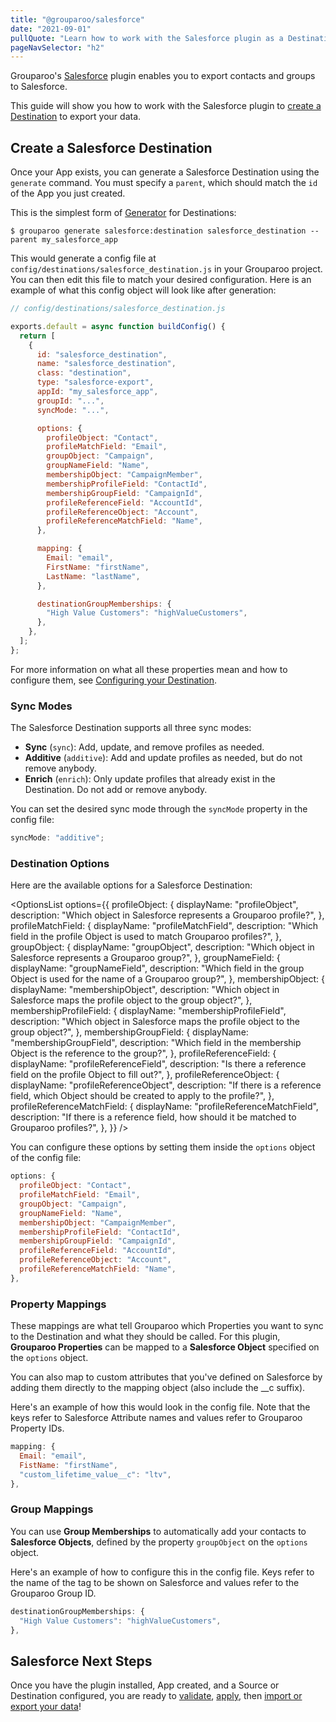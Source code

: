 ```yaml
---
title: "@grouparoo/salesforce"
date: "2021-09-01"
pullQuote: "Learn how to work with the Salesforce plugin as a Destination."
pageNavSelector: "h2"
---
```


<PluginDocsLinks plugin="Salesforce" />

Grouparoo's [Salesforce](https://www.salesforce.com/) plugin enables you to export contacts and groups to Salesforce.

This guide will show you how to work with the Salesforce plugin to [create a Destination](#create-an-salesforce-destination) to export your data.

<PluginDocsInstallation plugin="Salesforce" />

<PluginDocsCreateApp plugin="Salesforce" />

<ValidateAndApplyConfig headingLevel="h3" />

## Create a Salesforce Destination

Once your App exists, you can generate a Salesforce Destination using the `generate` command. You must specify a `parent`, which should match the `id` of the App you just created.

This is the simplest form of [Generator](/docs/getting-started/product-concepts#generator) for Destinations:

```
$ grouparoo generate salesforce:destination salesforce_destination --parent my_salesforce_app
```

This would generate a config file at `config/destinations/salesforce_destination.js` in your Grouparoo project. You can then edit this file to match your desired configuration. Here is an example of what this config object will look like after generation:

```js
// config/destinations/salesforce_destination.js

exports.default = async function buildConfig() {
  return [
    {
      id: "salesforce_destination",
      name: "salesforce_destination",
      class: "destination",
      type: "salesforce-export",
      appId: "my_salesforce_app",
      groupId: "...",
      syncMode: "...",

      options: {
        profileObject: "Contact",
        profileMatchField: "Email",
        groupObject: "Campaign",
        groupNameField: "Name",
        membershipObject: "CampaignMember",
        membershipProfileField: "ContactId",
        membershipGroupField: "CampaignId",
        profileReferenceField: "AccountId",
        profileReferenceObject: "Account",
        profileReferenceMatchField: "Name",
      },

      mapping: {
        Email: "email",
        FirstName: "firstName",
        LastName: "lastName",
      },

      destinationGroupMemberships: {
        "High Value Customers": "highValueCustomers",
      },
    },
  ];
};
```

For more information on what all these properties mean and how to configure them, see [Configuring your Destination](/docs/config/code-config/destinations#configuring-your-destination).

### Sync Modes

The Salesforce Destination supports all three sync modes:

- **Sync** (`sync`): Add, update, and remove profiles as needed.
- **Additive** (`additive`): Add and update profiles as needed, but do not remove anybody.
- **Enrich** (`enrich`): Only update profiles that already exist in the Destination. Do not add or remove anybody.

You can set the desired sync mode through the `syncMode` property in the config file:

```js
syncMode: "additive";
```

### Destination Options

Here are the available options for a Salesforce Destination:

<OptionsList
  options={{
    profileObject: {
      displayName: "profileObject",
      description: "Which object in Salesforce represents a Grouparoo profile?",
    },
    profileMatchField: {
      displayName: "profileMatchField",
      description:
        "Which field in the profile Object is used to match Grouparoo profiles?",
    },
    groupObject: {
      displayName: "groupObject",
      description: "Which object in Salesforce represents a Grouparoo group?",
    },
    groupNameField: {
      displayName: "groupNameField",
      description:
        "Which field in the group Object is used for the name of a Grouparoo group?",
    },
    membershipObject: {
      displayName: "membershipObject",
      description:
        "Which object in Salesforce maps the profile object to the group object?",
    },
    membershipProfileField: {
      displayName: "membershipProfileField",
      description:
        "Which object in Salesforce maps the profile object to the group object?",
    },
    membershipGroupField: {
      displayName: "membershipGroupField",
      description:
        "Which field in the membership Object is the reference to the group?",
    },
    profileReferenceField: {
      displayName: "profileReferenceField",
      description:
        "Is there a reference field on the profile Object to fill out?",
    },
    profileReferenceObject: {
      displayName: "profileReferenceObject",
      description:
        "If there is a reference field, which Object should be created to apply to the profile?",
    },
    profileReferenceMatchField: {
      displayName: "profileReferenceMatchField",
      description:
        "If there is a reference field, how should it be matched to Grouparoo profiles?",
    },
  }}
/>

You can configure these options by setting them inside the `options` object of the config file:

```js
options: {
  profileObject: "Contact",
  profileMatchField: "Email",
  groupObject: "Campaign",
  groupNameField: "Name",
  membershipObject: "CampaignMember",
  membershipProfileField: "ContactId",
  membershipGroupField: "CampaignId",
  profileReferenceField: "AccountId",
  profileReferenceObject: "Account",
  profileReferenceMatchField: "Name",
},
```

### Property Mappings

These mappings are what tell Grouparoo which Properties you want to sync to the Destination and what they should be called. For this plugin, **Grouparoo Properties** can be mapped to a **Salesforce Object** specified on the `options` object.

You can also map to custom attributes that you've defined on Salesforce by adding them directly to the mapping object (also include the \_\_c suffix).

Here's an example of how this would look in the config file. Note that the keys refer to Salesforce Attribute names and values refer to Grouparoo Property IDs.

```js
mapping: {
  Email: "email",
  FistName: "firstName",
  "custom_lifetime_value__c": "ltv",
},
```

### Group Mappings

You can use **Group Memberships** to automatically add your contacts to **Salesforce Objects**, defined by the property `groupObject` on the `options` object.

Here's an example of how to configure this in the config file. Keys refer to the name of the tag to be shown on Salesforce and values refer to the Grouparoo Group ID.

```js
destinationGroupMemberships: {
  "High Value Customers": "highValueCustomers",
},
```

## Salesforce Next Steps

Once you have the plugin installed, App created, and a Source or Destination configured, you are ready to [validate](/docs/cli/config#validate), [apply](/docs/cli/config#apply), then [import or export your data](/docs/cli/run#run)!

